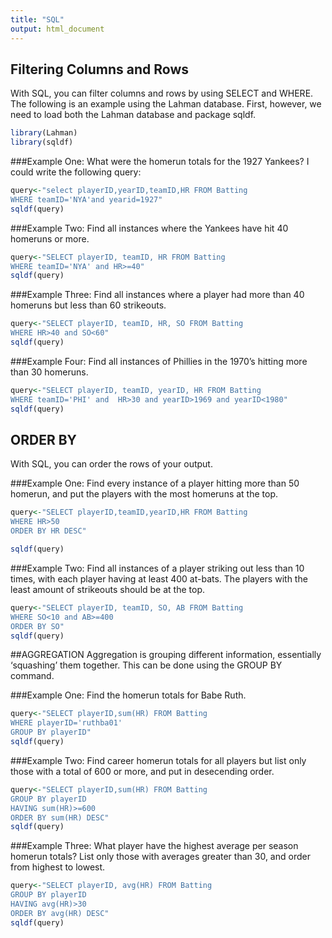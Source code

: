 ```yaml
---
title: "SQL"
output: html_document
---
```


## Filtering Columns and Rows

With SQL, you can filter columns and rows by using SELECT and WHERE. The following is an example using the Lahman database. 
First, however, we need to load both the Lahman database and package sqldf.

```r
library(Lahman)
library(sqldf)
```

###Example One:
What were the homerun totals for the 1927 Yankees? 
I could write the following query: 

```r
query<-"select playerID,yearID,teamID,HR FROM Batting
WHERE teamID='NYA'and yearid=1927"
sqldf(query)
```
###Example Two:
Find all instances where the Yankees have hit 40 homeruns or more.
```r

query<-"SELECT playerID, teamID, HR FROM Batting
WHERE teamID='NYA' and HR>=40"
sqldf(query)
``` 

###Example Three:
Find all instances where a player had more than 40 homeruns but less than 60 strikeouts.
```r

query<-"SELECT playerID, teamID, HR, SO FROM Batting
WHERE HR>40 and SO<60"
sqldf(query)
```
###Example Four:
Find all instances of Phillies in the 1970's hitting more than 30 homeruns.
```r
query<-"SELECT playerID, teamID, yearID, HR FROM Batting
WHERE teamID='PHI' and  HR>30 and yearID>1969 and yearID<1980"
sqldf(query)
```




## ORDER BY

With SQL, you can order the rows of your output. 

###Example One: 
Find every instance of a player hitting more than 50 homerun, and put the players with the most homeruns at the top. 

```r
query<-"SELECT playerID,teamID,yearID,HR FROM Batting
WHERE HR>50
ORDER BY HR DESC"

sqldf(query)
```
###Example Two:
Find all instances of a player striking out less than 10 times, with each player having at least 400 at-bats. The players with the least amount of strikeouts should be at the top.
```r
query<-"SELECT playerID, teamID, SO, AB FROM Batting
WHERE SO<10 and AB>=400 
ORDER BY SO"
sqldf(query)
```




##AGGREGATION
Aggregation is grouping different information, essentially 'squashing' them together. This can be done using the GROUP BY command. 

###Example One:
Find the homerun totals for Babe Ruth. 

```r
query<-"SELECT playerID,sum(HR) FROM Batting 
WHERE playerID='ruthba01'
GROUP BY playerID"
sqldf(query)
```
###Example Two:
Find career homerun totals for all players but list only those with a total of 600 or more, and put in desecending order. 

```r
query<-"SELECT playerID,sum(HR) FROM Batting
GROUP BY playerID
HAVING sum(HR)>=600
ORDER BY sum(HR) DESC"
sqldf(query)
```

###Example Three:
What player have the highest average per season homerun totals? List only those with averages greater than 30, and order from highest to lowest. 

```r
query<-"SELECT playerID, avg(HR) FROM Batting
GROUP BY playerID
HAVING avg(HR)>30
ORDER BY avg(HR) DESC"
sqldf(query)
```



